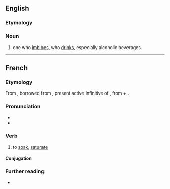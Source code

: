 ==English==

===Etymology===
{{suffix|en|imbibe|er}}

===Noun===
{{en-noun}}

# one who [[imbibe]]s, who [[drink]]s, especially alcoholic beverages.

----

==French==

===Etymology===
From {{inh|fr|fro|-}}, borrowed from {{bor|fr|la|imbibere}}, present active infinitive of {{m|la|imbibō}}, from {{m|la|in-}} + {{m|la|bibō||I drink}}.

===Pronunciation===
* {{fr-IPA|pos=v}}
* {{audio|fr|LL-Q150 (fra)-Lyokoï-imbiber.wav|Audio}}

===Verb===
{{fr-verb}}

# {{lb|fr|transitive}} to [[soak]], [[saturate]]

====Conjugation====
{{fr-conj-auto}}

===Further reading===
* {{R:TLFi}}